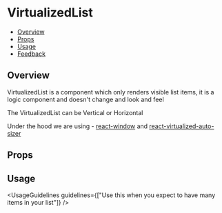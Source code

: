 
<Meta of={VirtualizedListStories} />

# VirtualizedList

- [Overview](#overview)
- [Props](#props)
- [Usage](#usage)
- [Feedback](#feedback)

## Overview

VirtualizedList is a component which only renders visible list items, it is a logic component and doesn't change and look and feel

The VirtualizedList can be Vertical or Horizontal

Under the hood we are using - [react-window](https://github.com/bvaughn/react-window) and [react-virtualized-auto-sizer](https://github.com/bvaughn/react-virtualized-auto-sizer)

<Canvas>
  <Story of={VirtualizedListStories.Overview} />
</Canvas>

## Props

<Controls />

## Usage

<UsageGuidelines guidelines={["Use this when you expect to have many items in your list"]} />

<TipItemRenderer />
